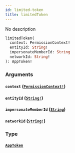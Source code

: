 ```yaml
---
id: limited-token
title: limitedToken
---
```


No description

```graphql
limitedToken(
  context: PermissionContext!
  entityId: String!
  impersonateMemberId: String
  networkId: String!
): AppToken!

```

### Arguments

#### `context` ([`PermissionContext!`](/graphql/enums/permission-context))

#### `entityId` ([`String!`](/graphql/scalars/string))

#### `impersonateMemberId` ([`String`](/graphql/scalars/string))

#### `networkId` ([`String!`](/graphql/scalars/string))

### Type

#### [`AppToken`](/graphql/objects/app-token)
